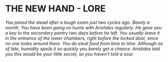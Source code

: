 # THE NEW HAND - LORE

_You joined the stead after a tough exam just two cycles ago. Barely a month.
You have been going on hunts with Aristides regularly. He gave you a key to the secondary pantry two days before he left.
You usually leave it in the entrance of the lower chambers, right before the locked door, since no one looks around there.
You do steal food from time to time. Although as of late, humidity spoils it so quickly you barely get a chance.
Aristides told you this would be your little secret, so you haven't told a soul._
